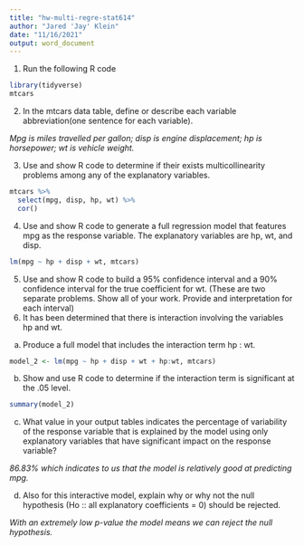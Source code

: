 ```yaml
---
title: "hw-multi-regre-stat614"
author: "Jared 'Jay' Klein"
date: "11/16/2021"
output: word_document
---
```


1) Run the following R code
```r
library(tidyverse)              
mtcars
```

2) In the mtcars data table, define or describe each variable abbreviation(one sentence for each variable).

*Mpg is miles travelled per gallon; disp is engine displacement; hp is horsepower; wt is vehicle weight.*

3) Use and show R code to determine if their exists multicollinearity problems among any of the explanatory variables.

```r
mtcars %>% 
  select(mpg, disp, hp, wt) %>% 
  cor()
```


4) Use and show R code to generate a full regression model that features mpg as the response variable. The explanatory variables are hp, wt, and disp.

```r
lm(mpg ~ hp + disp + wt, mtcars) 
```

5) Use and show R code to build a 95% confidence interval and a 90% confidence interval for the true coefficient for wt.  (These are two separate problems. Show all of your work. Provide and interpretation for each interval)
6)  It has been determined that there is interaction involving the variables hp and wt.  
a) Produce a full model that includes the interaction term hp : wt. 

```r
model_2 <- lm(mpg ~ hp + disp + wt + hp:wt, mtcars) 
```

b) Show and use R code to determine if the interaction term is significant at the .05 level.
```r
summary(model_2)
```


c)  What value in your output tables indicates the percentage of variability of the response variable that is explained by the model using only explanatory variables that have significant impact on the response variable?

*86.83% which indicates to us that the model is relatively good at predicting mpg.*

d) Also for this interactive model, explain why or why not the null hypothesis (Ho :: all 
explanatory coefficients = 0) should be rejected.

*With an extremely low p-value  the model means we can reject the null hypothesis.*
